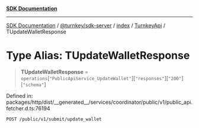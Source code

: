 [**SDK Documentation**](../../../../../../README.mdx)

***

[SDK Documentation](../../../../../../packages.mdx) / [@turnkey/sdk-server](../../../../README.mdx) / [index](../../../README.mdx) / [TurnkeyApi](../README.mdx) / TUpdateWalletResponse

# Type Alias: TUpdateWalletResponse

> **TUpdateWalletResponse** = `operations`\[`"PublicApiService_UpdateWallet"`\]\[`"responses"`\]\[`"200"`\]\[`"schema"`\]

Defined in: packages/http/dist/\_\_generated\_\_/services/coordinator/public/v1/public\_api.fetcher.d.ts:76194

`POST /public/v1/submit/update_wallet`
